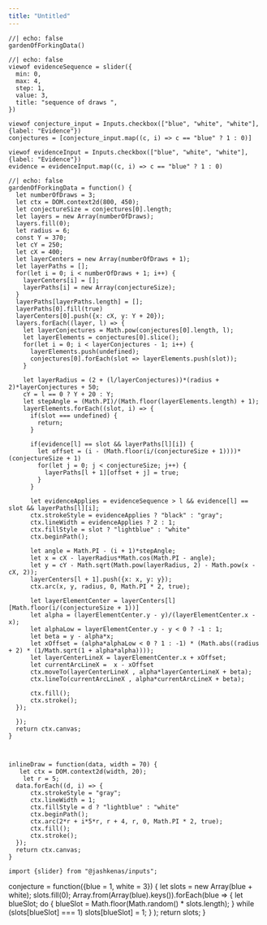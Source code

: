 ```yaml
---
title: "Untitled"
---
```



```ojs
//| echo: false
gardenOfForkingData()
```

```ojs
//| echo: false
viewof evidenceSequence = slider({
  min: 0, 
  max: 4, 
  step: 1, 
  value: 3, 
  title: "sequence of draws ",
})
```

```ojs
viewof conjecture_input = Inputs.checkbox(["blue", "white", "white"], {label: "Evidence"})
conjectures = [conjecture_input.map((c, i) => c == "blue" ? 1 : 0)]
```

```ojs
viewof evidenceInput = Inputs.checkbox(["blue", "white", "white"], {label: "Evidence"})
evidence = evidenceInput.map((c, i) => c == "blue" ? 1 : 0)
```

```ojs
//| echo: false
gardenOfForkingData = function() {
  let numberOfDraws = 3;
  let ctx = DOM.context2d(800, 450);    
  let conjectureSize = conjectures[0].length;
  let layers = new Array(numberOfDraws);
  layers.fill(0);
  let radius = 6;
  const Y = 370;
  let cY = 250;
  let cX = 400;
  let layerCenters = new Array(numberOfDraws + 1);
  let layerPaths = [];
  for(let i = 0; i < numberOfDraws + 1; i++) {
    layerCenters[i] = [];
    layerPaths[i] = new Array(conjectureSize);
  }
  layerPaths[layerPaths.length] = [];
  layerPaths[0].fill(true)
  layerCenters[0].push({x: cX, y: Y + 20});
  layers.forEach((layer, l) => {
    let layerConjectures = Math.pow(conjectures[0].length, l);
    let layerElements = conjectures[0].slice();
    for(let i = 0; i < layerConjectures - 1; i++) {
      layerElements.push(undefined);
      conjectures[0].forEach(slot => layerElements.push(slot));
    }
    
    let layerRadius = (2 + (l/layerConjectures))*(radius + 2)*layerConjectures + 50;
    cY = l == 0 ? Y + 20 : Y;
    let stepAngle = (Math.PI)/(Math.floor(layerElements.length) + 1);
    layerElements.forEach((slot, i) => {
      if(slot === undefined) {
        return;
      }
      
      if(evidence[l] == slot && layerPaths[l][i]) {
        let offset = (i - (Math.floor(i/(conjectureSize + 1))))*(conjectureSize + 1)
        for(let j = 0; j < conjectureSize; j++) {
          layerPaths[l + 1][offset + j] = true;
        }
      }
      
      let evidenceApplies = evidenceSequence > l && evidence[l] == slot && layerPaths[l][i];
      ctx.strokeStyle = evidenceApplies ? "black" : "gray";
      ctx.lineWidth = evidenceApplies ? 2 : 1;
      ctx.fillStyle = slot ? "lightblue" : "white"
      ctx.beginPath();

      let angle = Math.PI - (i + 1)*stepAngle;
      let x = cX - layerRadius*Math.cos(Math.PI - angle);
      let y = cY - Math.sqrt(Math.pow(layerRadius, 2) - Math.pow(x - cX, 2));
      layerCenters[l + 1].push({x: x, y: y}); 
      ctx.arc(x, y, radius, 0, Math.PI * 2, true);    
      
      let layerElementCenter = layerCenters[l][Math.floor(i/(conjectureSize + 1))]
      let alpha = (layerElementCenter.y - y)/(layerElementCenter.x - x);
      let alphaLow = layerElementCenter.y - y < 0 ? -1 : 1;
      let beta = y - alpha*x;
      let xOffset = (alpha*alphaLow < 0 ? 1 : -1) * (Math.abs((radius + 2) * (1/Math.sqrt(1 + alpha*alpha))));
      let layerCenterLineX = layerElementCenter.x + xOffset;
      let currentArcLineX =  x - xOffset      
      ctx.moveTo(layerCenterLineX , alpha*layerCenterLineX + beta);
      ctx.lineTo(currentArcLineX , alpha*currentArcLineX + beta);

      ctx.fill();
      ctx.stroke();
  });

  });
  return ctx.canvas;
}



inlineDraw = function(data, width = 70) {
   let ctx = DOM.context2d(width, 20);    
    let r = 5;
  data.forEach((d, i) => {
      ctx.strokeStyle = "gray";
      ctx.lineWidth = 1;
      ctx.fillStyle = d ? "lightblue" : "white"
      ctx.beginPath();
      ctx.arc(2*r + i*5*r, r + 4, r, 0, Math.PI * 2, true);    
      ctx.fill();
      ctx.stroke();
  });
  return ctx.canvas;
}

import {slider} from "@jashkenas/inputs";
```

conjecture = function({blue = 1, white = 3}) {
    let slots = new Array(blue + white);
    slots.fill(0);
    Array.from(Array(blue).keys()).forEach(blue => {
        let blueSlot;
        do {
            blueSlot = Math.floor(Math.random() * slots.length);
        } while (slots[blueSlot] === 1)
        slots[blueSlot] = 1;
    }
    );
    return slots;
}
